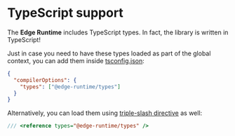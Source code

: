 # TypeScript support

The **Edge Runtime** includes TypeScript types. In fact, the library is written in TypeScript!

Just in case you need to have these types loaded as part of the global context, you can add them inside [tsconfig.json](https://www.typescriptlang.org/docs/handbook/tsconfig-json.html):

```json
{
  "compilerOptions": {
    "types": ["@edge-runtime/types"]
  }
}
```

Alternatively, you can load them using [triple-slash directive](https://www.typescriptlang.org/docs/handbook/triple-slash-directives.html) as well:

```js
/// <reference types="@edge-runtime/types" />
```
